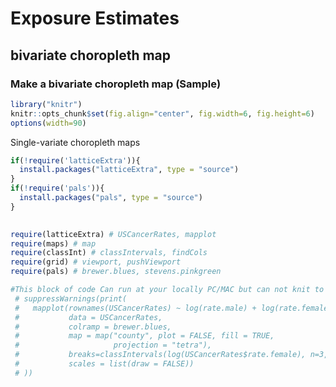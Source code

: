 # **Exposure Estimates** {-} 

## bivariate choropleth map {-}

### Make a bivariate choropleth map (Sample)

```r
library("knitr")
knitr::opts_chunk$set(fig.align="center", fig.width=6, fig.height=6)
options(width=90)

```

Single-variate choropleth maps

```r
if(!require('latticeExtra')){
  install.packages("latticeExtra", type = "source")
}
if(!require('pals')){
  install.packages("pals", type = "source")
}
 
```

```r

require(latticeExtra) # USCancerRates, mapplot
require(maps) # map
require(classInt) # classIntervals, findCols
require(grid) # viewport, pushViewport
require(pals) # brewer.blues, stevens.pinkgreen

#This block of code Can run at your locally PC/MAC but can not knit to server
 # suppressWarnings(print(
 #   mapplot(rownames(USCancerRates) ~ log(rate.male) + log(rate.female),
 #           data = USCancerRates,
 #           colramp = brewer.blues,
 #           map = map("county", plot = FALSE, fill = TRUE,
 #                     projection = "tetra"),
 #           breaks=classIntervals(log(USCancerRates$rate.female), n=3, style='quantile')$brks,
 #           scales = list(draw = FALSE))
 # ))

```
